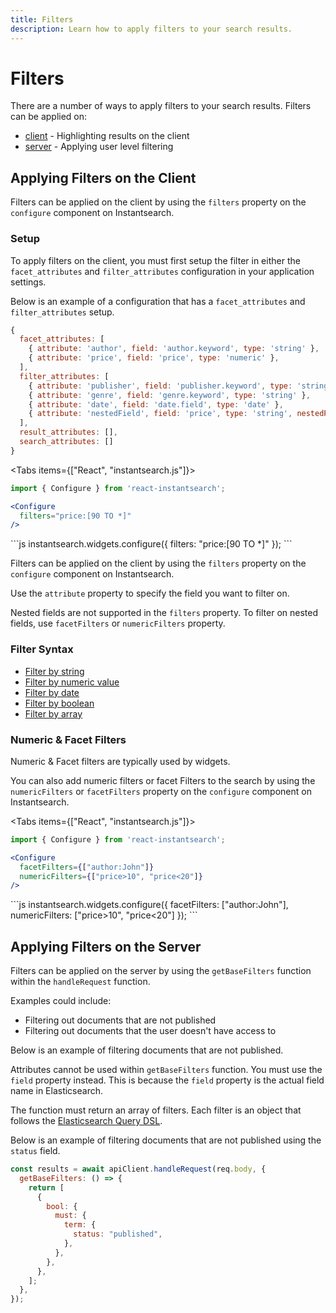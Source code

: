 ```yaml
---
title: Filters
description: Learn how to apply filters to your search results.
---
```


# Filters


There are a number of ways to apply filters to your search results. Filters can be applied on:
- [client](#applying-filters-on-the-client) - Highlighting results on the client
- [server](#applying-filters-on-the-server) - Applying user level filtering 

## Applying Filters on the Client

Filters can be applied on the client by using the `filters` property on the `configure` component on Instantsearch.

### Setup

To apply filters on the client, you must first setup the filter in either the `facet_attributes` and `filter_attributes` configuration in your application settings.

Below is an example of a configuration that has a `facet_attributes` and `filter_attributes` setup.

```js
{
  facet_attributes: [
    { attribute: 'author', field: 'author.keyword', type: 'string' },
    { attribute: 'price', field: 'price', type: 'numeric' },
  ],
  filter_attributes: [
    { attribute: 'publisher', field: 'publisher.keyword', type: 'string' },
    { attribute: 'genre', field: 'genre.keyword', type: 'string' },
    { attribute: 'date', field: 'date.field', type: 'date' },
    { attribute: 'nestedField', field: 'price', type: 'string', nestedPath: 'nested' }
  ],
  result_attributes: [],
  search_attributes: []
}
```

<Tabs items={["React", "instantsearch.js"]}>
  <Tab> 
```jsx
import { Configure } from 'react-instantsearch';

<Configure
  filters="price:[90 TO *]"
/>
```
  </Tab>
  <Tab>
```js
instantsearch.widgets.configure({
  filters: "price:[90 TO *]"
});
```
  </Tab>
</Tabs>

Filters can be applied on the client by using the `filters` property on the `configure` component on Instantsearch.

Use the `attribute` property to specify the field you want to filter on.

Nested fields are not supported in the `filters` property. To filter on nested fields, use `facetFilters` or `numericFilters` property.

### Filter Syntax

- [Filter by string](/docs/guides/filters/filter-by-string)
- [Filter by numeric value](/docs/guides/filters/filter-by-numeric-value)
- [Filter by date](/docs/guides/filters/filter-by-date)
- [Filter by boolean](/docs/guides/filters/filter-by-boolean)
- [Filter by array](/docs/guides/filters/filter-by-array)

### Numeric & Facet Filters

Numeric & Facet filters are typically used by widgets.

You can also add numeric filters or facet Filters to the search by using the `numericFilters` or `facetFilters` property on the `configure` component on Instantsearch.

<Tabs items={["React", "instantsearch.js"]}>
  <Tab> 
```jsx
import { Configure } from 'react-instantsearch';

<Configure
  facetFilters={["author:John"]}
  numericFilters={["price>10", "price<20"]}
/>
```
  </Tab>
  <Tab>
```js
instantsearch.widgets.configure({
  facetFilters: ["author:John"],
  numericFilters: ["price>10", "price<20"]
});
```
  </Tab>
</Tabs>

## Applying Filters on the Server

Filters can be applied on the server by using the `getBaseFilters` function within the `handleRequest` function.

Examples could include:
- Filtering out documents that are not published
- Filtering out documents that the user doesn't have access to

Below is an example of filtering documents that are not published.

Attributes cannot be used within `getBaseFilters` function. You must use the `field` property instead. This is because the `field` property is the actual field name in Elasticsearch.

The function must return an array of filters. Each filter is an object that follows the [Elasticsearch Query DSL](https://www.elastic.co/guide/en/elasticsearch/reference/current/query-dsl.html).

Below is an example of filtering documents that are not published using the `status` field.

```js
const results = await apiClient.handleRequest(req.body, {
  getBaseFilters: () => {
    return [
      {
        bool: {
          must: {
            term: {
              status: "published",
            },
          },
        },
      },
    ];
  },
});
```

